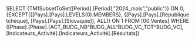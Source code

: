 SELECT {TM1SubsetToSet([Period].[Period],"2024_mois","public")} ON 0, {EXCEPT({[Pays].[Pays].LEVELS(0).MEMBERS}, {[Pays].[Pays].[République tchèque], [Pays].[Pays].[Slovaquie]}, ALL)} ON 1 FROM [00.Ventes] WHERE ([Phase].[Phase].[ACT_BUDG_NB^BUDG_ALL^BUDG_VC_TOT^BUDG_VC], [Indicateurs_Activité].[Indicateurs_Activité].[Résultats])